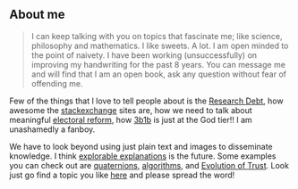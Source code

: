 ## About me

> I can keep talking with you on topics that fascinate me; like science, philosophy and mathematics. I like sweets. A lot. I am open minded to the point of naivety. I have been working (unsuccessfully) on improving my handwriting for the past 8 years. You can message me and will find that I am an open book, ask any question without fear of offending me.

Few of the things that I love to tell people about is the [Research Debt](https://distill.pub/2017/research-debt/), how awesome the [stackexchange](https://stackexchange.com/users/2408244/aditya) sites are, how we need to talk about meaningful [electoral reform](https://www.youtube.com/watch?list=EC7679C7ACE93A5638&v=s7tWHJfhiyo), how [3b1b](https://www.youtube.com/watch?v=HEfHFsfGXjs) is just at the God tier!! I am unashamedly a fanboy. 

We have to look beyond using just plain text and images to disseminate knowledge. I think [explorable explanations](http://worrydream.com/ExplorableExplanations/) is the future. Some examples you can check out are [quaternions](https://eater.net/quaternions), [algorithms](https://bost.ocks.org/mike/algorithms/), and  [Evolution of Trust](https://ncase.me/trust/). Look just go find a topic you like [here](https://explorabl.es/) and please spread the word!